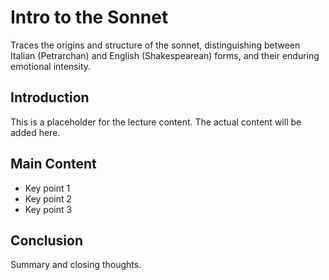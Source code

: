 # Intro to the Sonnet

Traces the origins and structure of the sonnet, distinguishing between Italian (Petrarchan) and English (Shakespearean) forms, and their enduring emotional intensity.

## Introduction

This is a placeholder for the lecture content. The actual content will be added here.

## Main Content

- Key point 1
- Key point 2
- Key point 3

## Conclusion

Summary and closing thoughts.
